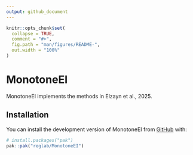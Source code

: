 ```yaml
---
output: github_document
---
```


<!-- README.md is generated from README.Rmd. Please edit that file -->

```r
knitr::opts_chunk$set(
  collapse = TRUE,
  comment = "#>",
  fig.path = "man/figures/README-",
  out.width = "100%"
)
```

# MonotoneEI

<!-- badges: start -->
<!-- badges: end -->

MonotoneEI implements the methods in Elzayn et al., 2025.

## Installation

You can install the development version of MonotoneEI from [GitHub](https://github.com/) with:

``` r
# install.packages("pak")
pak::pak("reglab/MonotoneEI")
```
